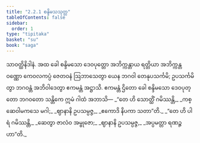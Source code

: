 ```yaml
---
title: "2.2.1 စန္ဒိမသသုတ္တ"
tableOfContents: false
sidebar:
  order: 1
type: "tipitaka"
basket: "su"
book: "saga"
---
```



<DynamicBreadcrumb />

<Division number="92" book="saga">

<Paragraph number="430" book="saga">
သာဝတ္ထိနိဒါနံ. အထ ခေါ စန္ဒိမသော ဒေဝပုတ္တော အဘိက္ကန္တာယ ရတ္တိယာ အဘိက္ကန္တဝဏ္ဏော ကေဝလကပ္ပံ ဇေတဝနံ ဩဘာသေတွာ ယေန ဘဂဝါ တေနုပသင်္ကမိ; ဥပသင်္ကမိတွာ ဘဂဝန္တံ အဘိဝါဒေတွာ ဧကမန္တံ အဋ္ဌာသိ. ဧကမန္တံ ဌိတော ခေါ စန္ဒိမသော ဒေဝပုတ္တော ဘဂဝတော သန္တိကေ ဣမံ ဂါထံ အဘာသိ—
</Paragraph>

<Paragraph number="431" type="verses" book="saga">
_“တေ ဟိ သောတ္ထိံ ဂမိဿန္တိ,_  
_ကစ္ဆေဝါမကသေ မဂါ;_  
_ဈာနာနိ ဥပသမ္ပဇ္ဇ,_  
_ဧကောဒိ နိပကာ သတာ”တိ._  

</Paragraph>

<Paragraph number="432" type="verses" book="saga">
_“တေ ဟိ ပါရံ ဂမိဿန္တိ,_  
_ဆေတွာ ဇာလံဝ အမ္ဗုဇော;_  
_ဈာနာနိ ဥပသမ္ပဇ္ဇ,_  
_အပ္ပမတ္တာ ရဏဉ္ဇဟာ”တိ._
</Paragraph>
</Division>